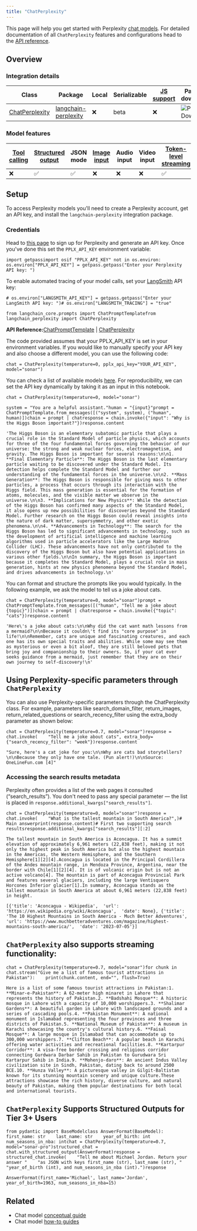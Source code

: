 ```yaml
---
title: "ChatPerplexity"
---
```


This page will help you get started with Perplexity [chat models](/src/oss/concepts/chat_models). For detailed documentation of all `ChatPerplexity` features and configurations head to the [API reference](https://python.langchain.com/api_reference/perplexity/chat_models/langchain_perplexity.chat_models.ChatPerplexity.html).

## Overview

### Integration details

| Class                                                                                                                                    | Package                                                                                       | Local | Serializable | [JS support](https://js.langchain.com/oss/integrations/chat/xai) | Package downloads                                                                           | Package latest                                                                           |
| ---------------------------------------------------------------------------------------------------------------------------------------- | --------------------------------------------------------------------------------------------- | ----- | ------------ | ----------------------------------------------------------------- | ------------------------------------------------------------------------------------------- | ---------------------------------------------------------------------------------------- |
| [ChatPerplexity](https://python.langchain.com/api_reference/perplexity/chat_models/langchain_perplexity.chat_models.ChatPerplexity.html) | [langchain-perplexity](https://python.langchain.com/api_reference/perplexity/perplexity.html) | ❌     | beta         | ❌                                                                 | ![PyPI - Downloads](/images/oss/integrations/chat/perplexity/pypi/dm/langchain-perplexity) | ![PyPI - Version](/images/oss/integrations/chat/perplexity/pypi/v/langchain-perplexity) |

### Model features

| [Tool calling](/src/oss/how_to/tool_calling) | [Structured output](/src/oss/how_to/structured_output) | JSON mode | [Image input](/src/oss/how_to/multimodal_inputs) | Audio input | Video input | [Token-level streaming](/src/oss/how_to/chat_streaming) | Native async | [Token usage](/src/oss/how_to/chat_token_usage_tracking) | [Logprobs](/src/oss/how_to/logprobs) |
| ------------------------------------------ | ---------------------------------------------------- | --------- | ---------------------------------------------- | ----------- | ----------- | ----------------------------------------------------- | ------------ | ------------------------------------------------------ | ---------------------------------- |
| ❌                                          | ✅                                                    | ✅         | ❌                                              | ❌           | ❌           | ✅                                                     | ❌            | ✅                                                      | ❌                                  |

## Setup

To access Perplexity models you'll need to create a Perplexity account, get an API key, and install the `langchain-perplexity` integration package.

### Credentials

Head to [this page](https://www.perplexity.ai/) to sign up for Perplexity and generate an API key. Once you've done this set the `PPLX_API_KEY` environment variable:

```
import getpassimport osif "PPLX_API_KEY" not in os.environ:    os.environ["PPLX_API_KEY"] = getpass.getpass("Enter your Perplexity API key: ")
```

To enable automated tracing of your model calls, set your [LangSmith](https://docs.smith.langchain.com/) API key:

```
# os.environ["LANGSMITH_API_KEY"] = getpass.getpass("Enter your LangSmith API key: ")# os.environ["LANGSMITH_TRACING"] = "true"
```

```
from langchain_core.prompts import ChatPromptTemplatefrom langchain_perplexity import ChatPerplexity
```

**API Reference:**[ChatPromptTemplate](https://python.langchain.com/api_reference/core/prompts/langchain_core.prompts.chat.ChatPromptTemplate.html) | [ChatPerplexity](https://python.langchain.com/api_reference/perplexity/chat_models/langchain_perplexity.chat_models.ChatPerplexity.html)

The code provided assumes that your PPLX\_API\_KEY is set in your environment variables. If you would like to manually specify your API key and also choose a different model, you can use the following code:

```
chat = ChatPerplexity(temperature=0, pplx_api_key="YOUR_API_KEY", model="sonar")
```

You can check a list of available models [here](https://docs.perplexity.ai/oss/model-cards). For reproducibility, we can set the API key dynamically by taking it as an input in this notebook.

```
chat = ChatPerplexity(temperature=0, model="sonar")
```

```
system = "You are a helpful assistant."human = "{input}"prompt = ChatPromptTemplate.from_messages([("system", system), ("human", human)])chain = prompt | chatresponse = chain.invoke({"input": "Why is the Higgs Boson important?"})response.content
```

```
'The Higgs Boson is an elementary subatomic particle that plays a crucial role in the Standard Model of particle physics, which accounts for three of the four fundamental forces governing the behavior of our universe: the strong and weak nuclear forces, electromagnetism, and gravity. The Higgs Boson is important for several reasons:\n\n1. **Final Elementary Particle**: The Higgs Boson is the last elementary particle waiting to be discovered under the Standard Model. Its detection helps complete the Standard Model and further our understanding of the fundamental forces in the universe.\n\n2. **Mass Generation**: The Higgs Boson is responsible for giving mass to other particles, a process that occurs through its interaction with the Higgs field. This mass generation is essential for the formation of atoms, molecules, and the visible matter we observe in the universe.\n\n3. **Implications for New Physics**: While the detection of the Higgs Boson has confirmed many aspects of the Standard Model, it also opens up new possibilities for discoveries beyond the Standard Model. Further research on the Higgs Boson could reveal insights into the nature of dark matter, supersymmetry, and other exotic phenomena.\n\n4. **Advancements in Technology**: The search for the Higgs Boson has led to significant advancements in technology, such as the development of artificial intelligence and machine learning algorithms used in particle accelerators like the Large Hadron Collider (LHC). These advancements have not only contributed to the discovery of the Higgs Boson but also have potential applications in various other fields.\n\nIn summary, the Higgs Boson is important because it completes the Standard Model, plays a crucial role in mass generation, hints at new physics phenomena beyond the Standard Model, and drives advancements in technology.\n'
```

You can format and structure the prompts like you would typically. In the following example, we ask the model to tell us a joke about cats.

```
chat = ChatPerplexity(temperature=0, model="sonar")prompt = ChatPromptTemplate.from_messages([("human", "Tell me a joke about {topic}")])chain = prompt | chatresponse = chain.invoke({"topic": "cats"})response.content
```

```
'Here\'s a joke about cats:\n\nWhy did the cat want math lessons from a mermaid?\n\nBecause it couldn\'t find its "core purpose" in life!\n\nRemember, cats are unique and fascinating creatures, and each one has its own special traits and abilities. While some may see them as mysterious or even a bit aloof, they are still beloved pets that bring joy and companionship to their owners. So, if your cat ever seeks guidance from a mermaid, just remember that they are on their own journey to self-discovery!\n'
```

## Using Perplexity-specific parameters through `ChatPerplexity`

You can also use Perplexity-specific parameters through the ChatPerplexity class. For example, parameters like search\_domain\_filter, return\_images, return\_related\_questions or search\_recency\_filter using the extra\_body parameter as shown below:

```
chat = ChatPerplexity(temperature=0.7, model="sonar")response = chat.invoke(    "Tell me a joke about cats", extra_body={"search_recency_filter": "week"})response.content
```

```
"Sure, here's a cat joke for you:\n\nWhy are cats bad storytellers?\n\nBecause they only have one tale. (Pun alert!)\n\nSource: OneLineFun.com [4]"
```

### Accessing the search results metadata

Perplexity often provides a list of the web pages it consulted (“search\_results”). You don't need to pass any special parameter — the list is placed in `response.additional_kwargs["search_results"]`.

```
chat = ChatPerplexity(temperature=0, model="sonar")response = chat.invoke(    "What is the tallest mountain in South America?",)# Main answerprint(response.content)# First two supporting search resultsresponse.additional_kwargs["search_results"][:2]
```

```
The tallest mountain in South America is Aconcagua. It has a summit elevation of approximately 6,961 meters (22,838 feet), making it not only the highest peak in South America but also the highest mountain in the Americas, the Western Hemisphere, and the Southern Hemisphere[1][2][4].Aconcagua is located in the Principal Cordillera of the Andes mountain range, in Mendoza Province, Argentina, near the border with Chile[1][2][4]. It is of volcanic origin but is not an active volcano[4]. The mountain is part of Aconcagua Provincial Park and features several glaciers, including the large Ventisquero Horcones Inferior glacier[1].In summary, Aconcagua stands as the tallest mountain in South America at about 6,961 meters (22,838 feet) in height.
```

```
[{'title': 'Aconcagua - Wikipedia',  'url': 'https://en.wikipedia.org/wiki/Aconcagua',  'date': None}, {'title': 'The 10 Highest Mountains in South America - Much Better Adventures',  'url': 'https://www.muchbetteradventures.com/magazine/highest-mountains-south-america/',  'date': '2023-07-05'}]
```

## `ChatPerplexity` also supports streaming functionality:

```
chat = ChatPerplexity(temperature=0.7, model="sonar")for chunk in chat.stream("Give me a list of famous tourist attractions in Pakistan"):    print(chunk.content, end="", flush=True)
```

```
Here is a list of some famous tourist attractions in Pakistan:1. **Minar-e-Pakistan**: A 62-meter high minaret in Lahore that represents the history of Pakistan.2. **Badshahi Mosque**: A historic mosque in Lahore with a capacity of 10,000 worshippers.3. **Shalimar Gardens**: A beautiful garden in Lahore with landscaped grounds and a series of cascading pools.4. **Pakistan Monument**: A national monument in Islamabad representing the four provinces and three districts of Pakistan.5. **National Museum of Pakistan**: A museum in Karachi showcasing the country's cultural history.6. **Faisal Mosque**: A large mosque in Islamabad that can accommodate up to 300,000 worshippers.7. **Clifton Beach**: A popular beach in Karachi offering water activities and recreational facilities.8. **Kartarpur Corridor**: A visa-free border crossing and religious corridor connecting Gurdwara Darbar Sahib in Pakistan to Gurudwara Sri Kartarpur Sahib in India.9. **Mohenjo-daro**: An ancient Indus Valley civilization site in Sindh, Pakistan, dating back to around 2500 BCE.10. **Hunza Valley**: A picturesque valley in Gilgit-Baltistan known for its stunning mountain scenery and unique culture.These attractions showcase the rich history, diverse culture, and natural beauty of Pakistan, making them popular destinations for both local and international tourists.
```

## `ChatPerplexity` Supports Structured Outputs for Tier 3+ Users

```
from pydantic import BaseModelclass AnswerFormat(BaseModel):    first_name: str    last_name: str    year_of_birth: int    num_seasons_in_nba: intchat = ChatPerplexity(temperature=0.7, model="sonar-pro")structured_chat = chat.with_structured_output(AnswerFormat)response = structured_chat.invoke(    "Tell me about Michael Jordan. Return your answer "    "as JSON with keys first_name (str), last_name (str), "    "year_of_birth (int), and num_seasons_in_nba (int).")response
```

```
AnswerFormat(first_name='Michael', last_name='Jordan', year_of_birth=1963, num_seasons_in_nba=15)
```

## Related

* Chat model [conceptual guide](/src/oss/concepts/chat_models)
* Chat model [how-to guides](/src/oss/how_to/#chat-models)
